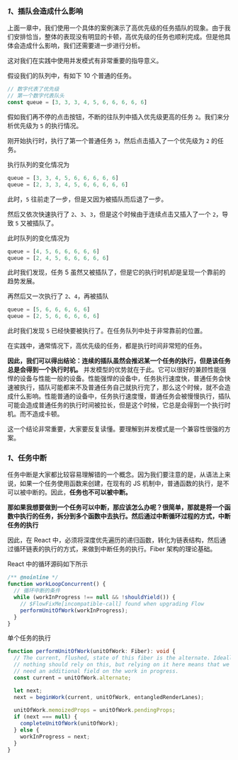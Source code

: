 

### *1*、插队会造成什么影响

上面一章中，我们使用一个具体的案例演示了高优先级的任务插队的现象。由于我们安排恰当，整体的表现没有明显的卡顿，高优先级的任务也顺利完成。但是他具体会造成什么影响，我们还需要进一步进行分析。

这对我们在实践中使用并发模式有非常重要的指导意义。

假设我们的队列中，有如下 10 个普通的任务。

```ts
// 数字代表了优先级
// 第一个数字代表队头
const queue = [3, 3, 3, 4, 5, 6, 6, 6, 6, 6]
```

假如我们再不停的点击按钮，不断的往队列中插入优先级更高的任务 `2`。我们来分析优先级为 `5` 的执行情况。

刚开始执行时，执行了第一个普通任务 `3`，然后点击插入了一个优先级为 `2` 的任务。

执行队列的变化情况为

```ts
queue = [3, 3, 4, 5, 6, 6, 6, 6, 6]
queue = [2, 3, 3, 4, 5, 6, 6, 6, 6, 6]
```

此时，`5` 往前走了一步，但是又因为被插队而后退了一步。

然后又依次快速执行了 `2`、`3`、`3`，但是这个时候由于连续点击又插入了一个 `2`，导致 `5` 又被插队了。

此时队列的变化情况为

```ts
queue = [4, 5, 6, 6, 6, 6, 6]
queue = [2, 4, 5, 6, 6, 6, 6, 6]
```

此时我们发现，任务 5 虽然又被插队了，但是它的执行时机却是呈现一个靠前的趋势发展。

再然后又一次执行了 `2`、`4`，再被插队

```ts
queue = [5, 6, 6, 6, 6, 6]
queue = [2, 5, 6, 6, 6, 6, 6]
```

此时我们发现 `5` 已经快要被执行了。在任务队列中处于非常靠前的位置。


在实践中，通常情况下，高优先级的任务，都是执行时间非常短的任务。

**因此，我们可以得出结论：连续的插队虽然会推迟某一个任务的执行，但是该任务总是会得到一个执行时机。** 并发模型的优势就在于此。它可以很好的兼顾性能强悍的设备与性能一般的设备。性能强悍的设备中，任务执行速度快，普通任务会快速被执行，插队可能都来不及普通任务自己就执行完了，那么这个时候，就不会造成什么影响。性能普通的设备中，任务执行速度慢，普通任务会被慢慢执行，插队可能会造成普通任务的执行时间被拉长，但是这个时候，它总是会得到一个执行时机。而不造成卡顿。

这一个结论非常重要，大家要反复读懂。要理解到并发模式是一个兼容性很强的方案。


### *1*、任务中断

任务中断是大家都比较容易理解错的一个概念。因为我们要注意的是，从语法上来说，如果一个任务使用函数来创建，在现有的 JS 机制中，普通函数的执行，是不可以被中断的。因此，**任务也不可以被中断。**

**那如果我想要做到一个任务可以中断，那应该怎么办呢？很简单，那就是将一个函数中执行的任务，拆分到多个函数中去执行。然后通过中断循环过程的方式，中断任务的执行**

因此，在 React 中，必须将深度优先遍历的递归函数，转化为链表结构，然后通过循环链表的执行的方式，来做到中断任务的执行。Fiber 架构的理论基础。

React 中的循环源码如下所示

```ts
/** @noinline */
function workLoopConcurrent() {
  // 循环中断的条件
  while (workInProgress !== null && !shouldYield()) {
    // $FlowFixMe[incompatible-call] found when upgrading Flow
    performUnitOfWork(workInProgress);
  }
}
```

单个任务的执行

```ts
function performUnitOfWork(unitOfWork: Fiber): void {
  // The current, flushed, state of this fiber is the alternate. Ideally
  // nothing should rely on this, but relying on it here means that we don't
  // need an additional field on the work in progress.
  const current = unitOfWork.alternate;

  let next;
  next = beginWork(current, unitOfWork, entangledRenderLanes);
    
  unitOfWork.memoizedProps = unitOfWork.pendingProps;
  if (next === null) {
    completeUnitOfWork(unitOfWork);
  } else {
    workInProgress = next;
  }
}
```
